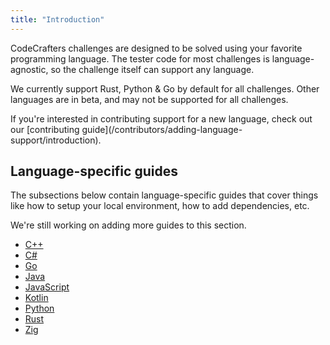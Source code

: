 ```yaml
---
title: "Introduction"
---
```


CodeCrafters challenges are designed to be solved using your favorite programming language. The tester code for most challenges is
language-agnostic, so the challenge itself can support any language.

We currently support Rust, Python & Go by default for all challenges. Other languages are in beta, and may not be supported for all challenges.

<Info>
  If you're interested in contributing support for a new language, check out our
  [contributing guide](/contributors/adding-language-support/introduction).
</Info>

## Language-specific guides

The subsections below contain language-specific guides that cover things like how to setup your local environment, how to add dependencies, etc.

<Note>We're still working on adding more guides to this section.</Note>

- [C++](/challenges/language-support/cpp)
- [C#](/challenges/language-support/csharp)
- [Go](/challenges/language-support/go)
- [Java](/challenges/language-support/java)
- [JavaScript](/challenges/language-support/javascript)
- [Kotlin](/challenges/language-support/kotlin)
- [Python](/challenges/language-support/python)
- [Rust](/challenges/language-support/rust)
- [Zig](/challenges/language-support/zig)